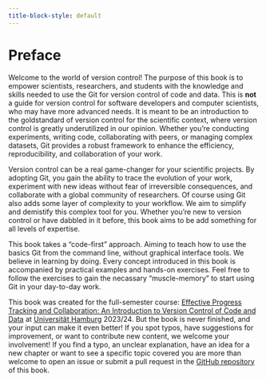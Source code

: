 ```yaml
---
title-block-style: default
---
```


# Preface {.unnumbered}

Welcome to the world of version control! 
The purpose of this book is to empower scientists, researchers, and students with the knowledge and skills needed to use the Git for version control of code and data. 
This is **not** a guide for version control for software developers and computer scientists, who may have more advanced needs.
It is meant to be an introduction to the goldstandard of version control for the scientific context, where version control is greatly underutilized in our opinion.
Whether you're conducting experiments, writing code, collaborating with peers, or managing complex datasets, Git provides a robust framework to enhance the efficiency, reproducibility, and collaboration of your work.

Version control can be a real game-changer for your scientific projects. 
By adopting Git, you gain the ability to trace the evolution of your work, experiment with new ideas without fear of irreversible consequences, and collaborate with a global community of researchers.
Of course using Git also adds some layer of complexity to your workflow.
We aim to simplify and demistify this complex tool for you.
Whether you're new to version control or have dabbled in it before, this book aims to be add something for all levels of expertise.

This book takes a "code-first" approach.
Aiming to teach how to use the basics Git from the command line, without graphical interface tools.
We believe in learning by doing. 
Every concept introduced in this book is accompanied by practical examples and hands-on exercises.
Feel free to follow the exercises to gain the necassary "muscle-memory" to start using Git in your day-to-day work.


This book was created for the full-semester course: [Effective Progress Tracking and Collaboration: An Introduction to Version Control of Code and Data](https://lennartwittkuhn.com/version-control-course-uhh-ws23/) at [Universität Hamburg](https://www.uni-hamburg.de) 2023/24.
But the book is never finished, and your input can make it even better! 
If you spot typos, have suggestions for improvement, or want to contribute new content, we welcome your involvement!
If you find a typo, an unclear explanation, have an idea for a new chapter or want to see a specific topic covered you are more than welcome to open an issue or submit a pull request in the [GitHub repository](https://github.com/lnnrtwttkhn/version-control-book) of this book.

